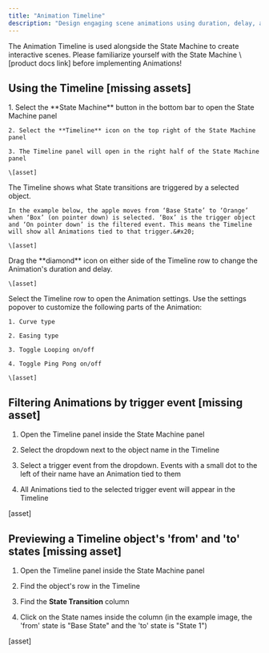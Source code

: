 ```yaml
---
title: "Animation Timeline"
description: "Design engaging scene animations using duration, delay, and animation curves. Attach them to a specific trigger event to create continuity with interactions built in the State Machine. "
---
```


<Info>
  The Animation Timeline is used alongside the State Machine to create interactive scenes. Please familiarize yourself with the State Machine \[product docs link] before implementing Animations!
</Info>

## Using the Timeline \[missing assets]

<Steps>
  <Step title="Opening the Timeline">
    1. Select the **State Machine** button in the bottom bar to open the State Machine panel

    2. Select the **Timeline** icon on the top right of the State Machine panel

    3. The Timeline panel will open in the right half of the State Machine panel

    \[asset]
  </Step>

  <Step title="Understanding the Timeline">
    The Timeline shows what State transitions are triggered by a selected object.&#x20;

    In the example below, the apple moves from ‘Base State’ to ‘Orange’ when ‘Box’ (on pointer down) is selected. ‘Box’ is the trigger object and ‘On pointer down’ is the filtered event. This means the Timeline will show all Animations tied to that trigger.&#x20;

    \[asset]
  </Step>

  <Step title="Setting duration and delay of the Animation">
    Drag the **diamond** icon on either side of the Timeline row to change the Animation's duration and delay.

    \[asset]
  </Step>

  <Step title="Animation settings">
    Select the Timeline row to open the Animation settings. Use the settings popover to customize the following parts of the Animation:

    1. Curve type

    2. Easing type

    3. Toggle Looping on/off

    4. Toggle Ping Pong on/off

    \[asset]
  </Step>
</Steps>

## Filtering Animations by trigger event \[missing asset]

1. Open the Timeline panel inside the State Machine panel

2. Select the dropdown next to the object name in the Timeline

3. Select a trigger event from the dropdown. Events with a small dot to the left of their name have an Animation tied to them

4. All Animations tied to the selected trigger event will appear in the Timeline

\[asset]

## Previewing a Timeline object's 'from' and 'to' states \[missing asset]

1. Open the Timeline panel inside the State Machine panel

2. Find the object's row in the Timeline

3. Find the **State Transition** column

4. Click on the State names inside the column (in the example image, the 'from' state is "Base State" and the 'to' state is "State 1")

\[asset]